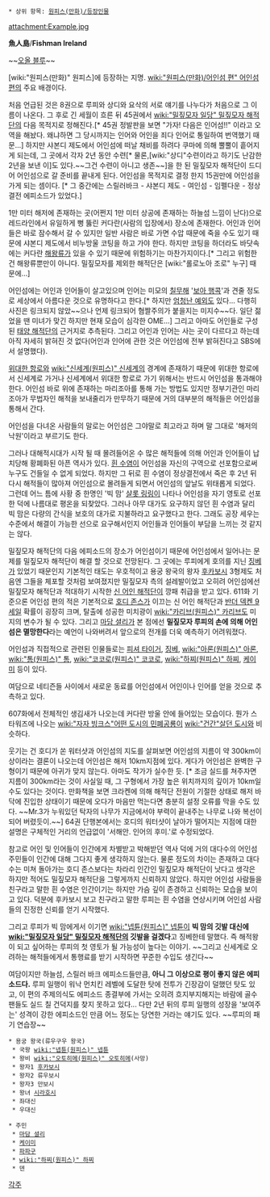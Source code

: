  * 상위 항목: [[원피스(만화)/등장인물]]

attachment:Example.jpg

'''魚人島'''/'''Fishman Ireland'''

~~[[오올 블루]]~~

[wiki:"원피스(만화)" 원피스]에 등장하는 지명. [[wiki:"원피스(만화)/어인섬 편" 어인섬편]]의 주요 배경이다.

처음 언급된 것은 8권으로 루피와 상디와 요삭의 서로 얘기를 나누다가 처음으로 그 이름이 나온다. 그 후로 긴 세월이 흐른 뒤 45권에서 [[wiki:"밀짚모자 일당" 밀짚모자 해적단]]의 다음 목적지로 정해진다.[* 45권 정발판을 보면 "가자! 다음은 인어섬!!" 이라고 오역을 해놨다. 왜냐하면 그 당시까지는 인어와 어인을 죄다 인어로 통일하여 번역했기 때문...] 하지만 샤본디 제도에서 어인섬에 떠날 채비를 하려다 쿠마에 의해 뿔뿔이 흩어지게 되는데, 그 곳에서 각자 2년 동안 수련[* 물론,[wiki:"상디"수련이라고 하기도 난감한 2년을 보낸 이]도 있다.~~그건 수련이 아니고 생존~~]을 한 된 밀짚모자 해적단이 드디어 어인섬으로 갈 준비를 끝내게 된다. 어인섬을 목적지로 결정 한지 15권만에 어인섬을 가게 되는 셈이다. [* 그 중간에는 스릴러바크 - 샤본디 제도 - 여인섬 - 임펠다운 - 정상결전 에피소드가 있었다.]

1만 미터 해저에 존재하는 곳(어쩐지 1만 미터 상공에 존재하는 하늘섬 느낌이 난다)으로 레드라인에서 유일하게 뻥 뚫린 커다란(사람의 입장에서) 장소에 존재한다. 어인과 인어들은 바로 잠수해서 갈 수 있지만 일반 사람은 바로 가면 수압 때문에 죽을 수도 있기 때문에 샤본디 제도에서 비누방울 코팅을 하고 가야 한다. 하지만 코팅을 하더라도 바닷속에는 커다란 [[해왕류]]가 있을 수 있기 때문에 위험하기는 마찬가지이다.[* 그리고 위험한건 해왕류뿐만이 아니다. 밀짚모자를 제외한 해적단은 [wiki:"롤로노아 조로" 누구] 때문에...]

어인섬에는 어인과 인어들이 살고있으며 인어는 미모의 [[칠무해]] '[[보아 행콕]]'과 견줄 정도로 세상에서 아름다운 것으로 유명하다고 한다.[* 하지만 [[코코로(원피스)|엄청난 예외]]도 있다... 다행히 사진은 링크되지 않았~~으나 언제 링크되어 혐짤주의가 붙을지는 미지수~~다. 일단 젊었을 땐 미녀가 맞긴 하지만 현재 모습이 심각한 OME...] 그리고 아마도 어인들로 구성 된 [[태양 해적단]]의 근거지로 추측된다. 그리고 어인과 인어는 사는 곳이 다르다고 하는데 아직 자세히 밝혀진 것 없다(어인과 인어에 관한 것은 어인섬에 전부 밝혀진다고 SBS에서 설명했다).

[[위대한 항로]]와 [[wiki:"신세계(원피스)" 신세계]]의 경계에 존재하기 때문에 위대한 항로에서 신세계로 가거나 신세계에서 위대한 항로로 가기 위해서는 반드시 어인섬을 통과해야한다. 어인섬 바로 위에 존재하는 마리조아를 통해 가는 방법도 있지만 정부기관인 마리조아가 무법자인 해적을 보내줄리가 만무하기 때문에 거의 대부분의 해적들은 어인섬을 통해서 간다.

어인섬을 다녀온 사람들의 말로는 어인섬은 그야말로 최고라고 하며 말 그대로 '해저의 낙원'이라고 부르기도 한다.

그러나 대해적시대가 시작 될 때 몰려들어온 수 많은 해적들에 의해 어인과 인어들이 납치당해 황폐화된 아픈 역사가 있다. [[흰 수염]]이 어인섬을 자신의 구역으로 선포함으로써 누구도 건들일 수 없게 되었다. 하지만 그 뒤로 흰 수염이 정상결전에서 죽은 후 2년 뒤 다시 해적들이 많아져 어인섬으로 몰려들게 되면서 어인섬의 앞날도 위태롭게 되었다. 그런데 어느 틈에 사황 중 한명인 '빅 맘' [[샬롯 링링]]이 나타나 어인섬을 자기 영토로 선포한 덕에 나름대로 평온을 되찾았다. 그러나 아무 대가도 요구하지 않던 흰 수염과 달리 빅 맘은 다량의 간식을 보호의 대가로 지불하라고 요구했다고 한다. 그래도 공장 세우는 수준에서 해결이 가능한 선으로 요구해서인지 어인들과 인어들이 부담을 느끼는 것 같지는 않다.

밀짚모자 해적단의 다음 에피소드의 장소가 어인섬이기 때문에 어인섬에서 일어나는 문제를 밀짚모자 해적단이 해결 할 것으로 전망된다. 그 곳에는 루피에게 호의를 지닌 [[징베]]가 있었기 때문인지 기본적인 태도는 우호적이고 용궁 왕국의 왕자 [[후카보시]] 3형제도 처음엔 그들을 체포할 것처럼 보여졌지만 밀짚모자 측의 설레발이었고 오히려 어인섬에선 밀짚모자 해적단과 적대하기 시작한 [[신 어인 해적단]]이 깡패 취급을 받고 있다.
611화 기준으론 어인섬 편의 적은 기본적으로 [[호디 존스]]가 이끄는 신 어인 해적단과 [[반더 덱켄 9세]]일 확률이 굉장히 크며, 탈출에 성공한 미치광이 [[wiki:"카리브(원피스)" 카리브]]도 미지의 변수가 될 수 있다. 그리고 [[마담 셜리]]가 본 점에선 '''밀짚모자 루피의 손에 의해 어인섬은 멸망한다'''라는 예언이 나와버려서 앞으로의 전개를 더욱 예측하기 어려워졌다.

어인섬과 직접적으로 관련된 인물들로는 [[피셔 타이거]], [[징베]], [[wiki:"아론(원피스)" 아론]], [[wiki:"톰(원피스)" 톰]], [[wiki:"코코로(원피스)" 코코로]], [[wiki:"하찌(원피스)" 하찌]], [[케이미]] 등이 있다.

여담으로 네티즌들 사이에서 새로운 동료를 어인섬에서 어인이나 인어를 얻을 것으로 추측하고 있다.

607화에서 전체적인 생김새가 나오는데 커다란 방울 안에 들어있는 모습이다. 뭔가 스타워즈에 나오는 [[wiki:"자자 빙크스"어떤 도시의 민폐공룡]]이 [[wiki:"건간"살던 도시]]와 비슷하다.

웃기는 건 호디가 쏜 워터샷과 어인섬의 지도를 살펴보면 어인섬의 지름이 약 300km이상이라는 결론이 나오는데 어인섬은 해저 10km지점에 있다. 게다가 어인섬은 완벽한 구형이기 때문에 아귀가 맞지 않는다. 아마도 작가가 실수한 듯. [* 조금 실드를 쳐주자면 지름이 300km라는 것이 사실일 때, 그 구형에서 가장 높은 위치까지의 깊이가 10km일 수도 있다는 것이다. 만화책을 보면 크라켄에 의해 해적단 전원이 기절한 상태로 해저 바닥에 진입한 상태이기 때문에 오다가 마음만 먹는다면 충분히 설정 오류를 막을 수도 있다. ~~Mr.3가 누워있던 탁자의 나무가 지금에서야 부력이 끝내주는 나무로 나와 복선이 되어 버렸듯이.~~] 64권 단행본에서는 호디의 워터샷이 날아가 떨어지는 지점에 대한 설명은 구체적인 거리의 언급없이 '서해안. 인어의 후미.'로 수정되었다.

참고로 어인 및 인어들이 인간에게 차별받고 박해받던 역사 덕에 거의 대다수의 어인섬 주민들이 인간에 대해 그다지 좋게 생각하지 않는다. 물론 정도의 차이는 존재하고 대다수는 미쳐 돌아가는 호디 존스보다는 차라리 인간인 밀짚모자 해적단이 낫다고 생각은 하지만 적어도 밀짚모자 해적단을 그렇게까지 신뢰하지 않았다. 하지만 어인섬 사람들을 친구라고 말한 흰 수염은 인간이기는 하지만 가슴 깊이 존경하고 신뢰하는 모습을 보이고 있다. 덕분에 후카보시 보고 친구라고 말한 루피는 흰 수염을 연상시키며 어인섬 사람들의 진정한 신뢰를 얻기 시작했다.

그리고 루피가 빅 맘에게서 이기면 [[wiki:"넵튠(원피스)" 넵튠]]이 '''빅 맘의 깃발 대신에 [[wiki:"밀짚모자 일당" 밀짚모자 해적단]]의 깃발을 걸겠다'''고 징베한테 말했다. 즉 해적왕이 되고 싶어하는 루피의 첫 영토가 될 가능성이 높다는 이야기. ~~그리고 신세계로 오려하는 해적들에게서 통행료를 받기 시작하면 꾸준한 수입도 생긴다~~

여담이지만 하늘섬, 스릴러 바크 에피소드들만큼, '''아니 그 이상으로 평이 좋지 않은 에피소드다.''' 루피 일행이 워낙 먼치킨 레벨에 도달한 탓에 전투가 긴장감이 덜했던 탓도 있고, 이 편의 주제의식도 에피소드 종결부에 가서는 오히려 흐지부지해지는 바람에 골수 팬들도 실드 칠 건덕지를 찾지 못하고 있다... 다만 2년 뒤의 루피 일행의 성장을 '보여주는' 성격이 강한 에피소드인 만큼 어느 정도는 당연한 거라는 얘기도 있다. ~~루피의 패기 연습장~~

 * 용궁 왕국(류우구우 왕국)
  * 국왕 [[wiki:"넵튠(원피스)" 넵튠]]
  * 왕비 [[wiki:"오토히메(원피스)" 오토히메]](사망)
  * 왕자1 [[후카보시]] 
  * 왕자2 류우보시 
  * 왕자3 만보시 
  * 왕녀 [[시라호시]]
  * 좌대신 
  * 우대신 

 * 주민 
  * [[마담 셜리]]
  * [[케이미]]
  * [[파파구]]
  * [[wiki:"하찌(원피스)" 하찌]]
  * 덴

[[각주]]
